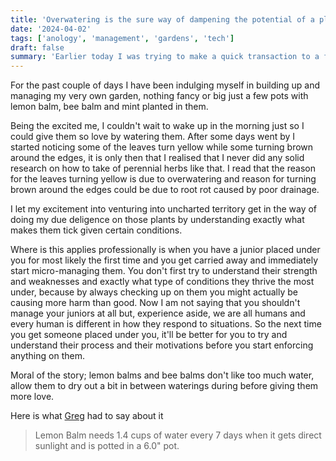 ```yaml
---
title: 'Overwatering is the sure way of dampening the potential of a plant'
date: '2024-04-02'
tags: ['anology', 'management', 'gardens', 'tech']
draft: false
summary: 'Earlier today I was trying to make a quick transaction to a friend using the gtworld bank app, btw the user experience'
---
```


For the past couple of days I have been indulging myself in building up and managing my very own garden,
nothing fancy or big just a few pots with lemon balm, bee balm and mint planted in them.

Being the excited me, I couldn't wait to wake up in the morning just so I could give them so love by watering them. After some days went by I started
noticing some of the leaves turn yellow while some turning brown around the edges, it is only then that I realised that I never did any solid
research on how to take of perennial herbs like that. I read that the reason for the leaves turning yellow is due to overwatering and reason for
turning brown around the edges could be due to root rot caused by poor drainage.  

I let my excitement into venturing into uncharted territory get in the way of doing my due deligence on those plants by understanding
exactly what makes them tick given certain conditions.  

Where is this applies professionally is when you have a junior placed under you for most likely the first time and you get carried away
and immediately start micro-managing them. You don't first try to understand their strength and weaknesses and exactly what type of conditions
they thrive the most under, because by always checking up on them you might actually be causing more harm than good. Now I am not saying that
you shouldn't manage your juniors at all but, experience aside, we are all humans and every human is different in how they respond to situations. So the next
time you get someone placed under you, it'll be better for you to try and understand their process and their motivations before you start enforcing anything on them.  

Moral of the story; lemon balms and bee balms don't like too much water, allow them to dry out a bit in between waterings during before giving them more love.  

Here is what [Greg](https://greg.app/plant-care/lemon-balm) had to say about it  

> Lemon Balm needs 1.4 cups of water every 7 days when it gets direct sunlight and is potted in a 6.0" pot.



